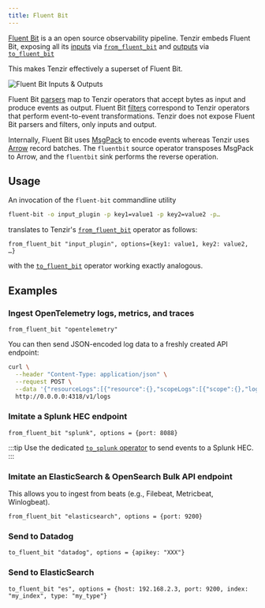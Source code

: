 ```yaml
---
title: Fluent Bit
---
```


[Fluent Bit](https://fluentbit.io) is a an open source observability
pipeline. Tenzir embeds Fluent Bit, exposing all its [inputs][inputs] via
[`from_fluent_bit`](/references/operators/from_fluent_bit) and
[outputs][outputs] via
[`to_fluent_bit`](/references/operators/to_fluent_bit)

This makes Tenzir effectively a superset of Fluent Bit.

[inputs]: https://docs.fluentbit.io/manual/pipeline/inputs
[outputs]: https://docs.fluentbit.io/manual/pipeline/outputs

![Fluent Bit Inputs & Outputs](fluent-bit.svg)

Fluent Bit [parsers][parsers] map to Tenzir operators that accept bytes as input
and produce events as output. Fluent Bit [filters][filters] correspond to
Tenzir operators that perform event-to-event transformations. Tenzir does not
expose Fluent Bit parsers and filters, only inputs and output.

[parsers]: https://docs.fluentbit.io/manual/pipeline/parsers
[filters]: https://docs.fluentbit.io/manual/pipeline/filters

Internally, Fluent Bit uses [MsgPack](https://msgpack.org/) to encode events
whereas Tenzir uses [Arrow](https://arrow.apache.org) record batches. The
`fluentbit` source operator transposes MsgPack to Arrow, and the `fluentbit`
sink performs the reverse operation.

## Usage

An invocation of the `fluent-bit` commandline utility

```bash
fluent-bit -o input_plugin -p key1=value1 -p key2=value2 -p…
```

translates to Tenzir's [`from_fluent_bit`](/references/operators/from_fluent_bit)
operator as follows:

```tql
from_fluent_bit "input_plugin", options={key1: value1, key2: value2, …}
```

with the [`to_fluent_bit`](/references/operators/to_fluent_bit) operator working
exactly analogous.

## Examples

### Ingest OpenTelemetry logs, metrics, and traces

```tql
from_fluent_bit "opentelemetry"
```

You can then send JSON-encoded log data to a freshly created API endpoint:

```bash
curl \
  --header "Content-Type: application/json" \
  --request POST \
  --data '{"resourceLogs":[{"resource":{},"scopeLogs":[{"scope":{},"logRecords":[{"timeUnixNano":"1660296023390371588","body":{"stringValue":"{\"message\":\"dummy\"}"},"traceId":"","spanId":""}]}]}]}' \
  http://0.0.0.0:4318/v1/logs
```

### Imitate a Splunk HEC endpoint

```tql
from_fluent_bit "splunk", options = {port: 8088}
```

:::tip
Use the dedicated [`to_splunk` operator](/references/operators/to_splunk)
to send events to a Splunk HEC.
:::

### Imitate an ElasticSearch & OpenSearch Bulk API endpoint

This allows you to ingest from beats (e.g., Filebeat, Metricbeat, Winlogbeat).

```tql
from_fluent_bit "elasticsearch", options = {port: 9200}
```

### Send to Datadog

```tql
to_fluent_bit "datadog", options = {apikey: "XXX"}
```

### Send to ElasticSearch

```tql
to_fluent_bit "es", options = {host: 192.168.2.3, port: 9200, index: "my_index", type: "my_type"}
```
